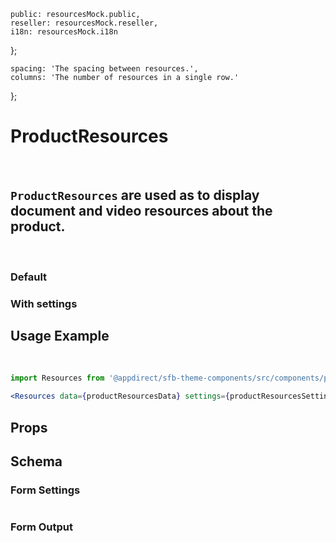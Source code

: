 
    public: resourcesMock.public,
    reseller: resourcesMock.reseller,
    i18n: resourcesMock.i18n
};

    spacing: 'The spacing between resources.',
    columns: 'The number of resources in a single row.'
};

<Meta title="Components/Product Resources" component={Resources} />

# ProductResources
<br />

## `ProductResources` are used as to display document and video resources about the product.
<br />

### Default
<Canvas>
    <Story name="Default">
        <Resources data={productResourcesData} />
    </Story>
</Canvas>

### With settings
<Canvas>
    <Story name="With Settings">
        <Resources
            data={productResourcesData}
            settings={getKnobs(Resources.schema().form)}
        />
    </Story>
</Canvas>

## Usage Example
<CollapsibleJsonSnippet
    summary="productResourcesData"
    code={productResourcesData}
/>
<br />
<CollapsibleJsonSnippet
    summary="productResourcesSettings"
    code={getKnobs(Resources.schema().form)}
/>

```jsx
import Resources from '@appdirect/sfb-theme-components/src/components/product-resources/Resources';

<Resources data={productResourcesData} settings={productResourcesSettings} />
```

## Props
<ArgsTable of={Resources} />

## Schema
### Form Settings
<table>
    <TableContentFromObject obj={productResourcesSettings} />
</table>

### Form Output
<FormOutput code={getKnobs(Resources.schema().form)} />
